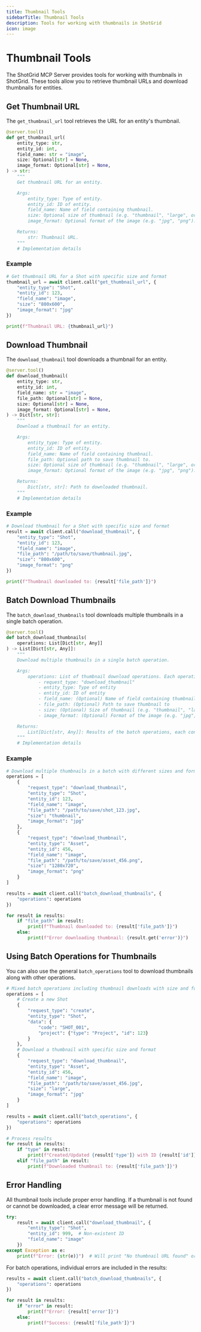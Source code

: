 ```yaml
---
title: Thumbnail Tools
sidebarTitle: Thumbnail Tools
description: Tools for working with thumbnails in ShotGrid
icon: image
---
```


# Thumbnail Tools

The ShotGrid MCP Server provides tools for working with thumbnails in ShotGrid. These tools allow you to retrieve thumbnail URLs and download thumbnails for entities.

## Get Thumbnail URL

The `get_thumbnail_url` tool retrieves the URL for an entity's thumbnail.

```python
@server.tool()
def get_thumbnail_url(
    entity_type: str,
    entity_id: int,
    field_name: str = "image",
    size: Optional[str] = None,
    image_format: Optional[str] = None,
) -> str:
    """
    Get thumbnail URL for an entity.

    Args:
        entity_type: Type of entity.
        entity_id: ID of entity.
        field_name: Name of field containing thumbnail.
        size: Optional size of thumbnail (e.g. "thumbnail", "large", or dimensions like "800x600").
        image_format: Optional format of the image (e.g. "jpg", "png").

    Returns:
        str: Thumbnail URL.
    """
    # Implementation details
```

### Example

```python
# Get thumbnail URL for a Shot with specific size and format
thumbnail_url = await client.call("get_thumbnail_url", {
    "entity_type": "Shot",
    "entity_id": 123,
    "field_name": "image",
    "size": "800x600",
    "image_format": "jpg"
})

print(f"Thumbnail URL: {thumbnail_url}")
```

## Download Thumbnail

The `download_thumbnail` tool downloads a thumbnail for an entity.

```python
@server.tool()
def download_thumbnail(
    entity_type: str,
    entity_id: int,
    field_name: str = "image",
    file_path: Optional[str] = None,
    size: Optional[str] = None,
    image_format: Optional[str] = None,
) -> Dict[str, str]:
    """
    Download a thumbnail for an entity.

    Args:
        entity_type: Type of entity.
        entity_id: ID of entity.
        field_name: Name of field containing thumbnail.
        file_path: Optional path to save thumbnail to.
        size: Optional size of thumbnail (e.g. "thumbnail", "large", or dimensions like "800x600").
        image_format: Optional format of the image (e.g. "jpg", "png").

    Returns:
        Dict[str, str]: Path to downloaded thumbnail.
    """
    # Implementation details
```

### Example

```python
# Download thumbnail for a Shot with specific size and format
result = await client.call("download_thumbnail", {
    "entity_type": "Shot",
    "entity_id": 123,
    "field_name": "image",
    "file_path": "/path/to/save/thumbnail.jpg",
    "size": "800x600",
    "image_format": "png"
})

print(f"Thumbnail downloaded to: {result['file_path']}")
```

## Batch Download Thumbnails

The `batch_download_thumbnails` tool downloads multiple thumbnails in a single batch operation.

```python
@server.tool()
def batch_download_thumbnails(
    operations: List[Dict[str, Any]]
) -> List[Dict[str, Any]]:
    """
    Download multiple thumbnails in a single batch operation.

    Args:
        operations: List of thumbnail download operations. Each operation should have:
            - request_type: "download_thumbnail"
            - entity_type: Type of entity
            - entity_id: ID of entity
            - field_name: (Optional) Name of field containing thumbnail, defaults to "image"
            - file_path: (Optional) Path to save thumbnail to
            - size: (Optional) Size of thumbnail (e.g. "thumbnail", "large", or dimensions like "800x600")
            - image_format: (Optional) Format of the image (e.g. "jpg", "png")

    Returns:
        List[Dict[str, Any]]: Results of the batch operations, each containing file_path.
    """
    # Implementation details
```

### Example

```python
# Download multiple thumbnails in a batch with different sizes and formats
operations = [
    {
        "request_type": "download_thumbnail",
        "entity_type": "Shot",
        "entity_id": 123,
        "field_name": "image",
        "file_path": "/path/to/save/shot_123.jpg",
        "size": "thumbnail",
        "image_format": "jpg"
    },
    {
        "request_type": "download_thumbnail",
        "entity_type": "Asset",
        "entity_id": 456,
        "field_name": "image",
        "file_path": "/path/to/save/asset_456.png",
        "size": "1280x720",
        "image_format": "png"
    }
]

results = await client.call("batch_download_thumbnails", {
    "operations": operations
})

for result in results:
    if "file_path" in result:
        print(f"Thumbnail downloaded to: {result['file_path']}")
    else:
        print(f"Error downloading thumbnail: {result.get('error')}")
```

## Using Batch Operations for Thumbnails

You can also use the general `batch_operations` tool to download thumbnails along with other operations.

```python
# Mixed batch operations including thumbnail downloads with size and format
operations = [
    # Create a new Shot
    {
        "request_type": "create",
        "entity_type": "Shot",
        "data": {
            "code": "SHOT_001",
            "project": {"type": "Project", "id": 123}
        }
    },
    # Download a thumbnail with specific size and format
    {
        "request_type": "download_thumbnail",
        "entity_type": "Asset",
        "entity_id": 456,
        "field_name": "image",
        "file_path": "/path/to/save/asset_456.jpg",
        "size": "large",
        "image_format": "jpg"
    }
]

results = await client.call("batch_operations", {
    "operations": operations
})

# Process results
for result in results:
    if "type" in result:
        print(f"Created/Updated {result['type']} with ID {result['id']}")
    elif "file_path" in result:
        print(f"Downloaded thumbnail to: {result['file_path']}")
```

## Error Handling

All thumbnail tools include proper error handling. If a thumbnail is not found or cannot be downloaded, a clear error message will be returned.

```python
try:
    result = await client.call("download_thumbnail", {
        "entity_type": "Shot",
        "entity_id": 999,  # Non-existent ID
        "field_name": "image"
    })
except Exception as e:
    print(f"Error: {str(e)}")  # Will print "No thumbnail URL found" or similar error
```

For batch operations, individual errors are included in the results:

```python
results = await client.call("batch_download_thumbnails", {
    "operations": operations
})

for result in results:
    if "error" in result:
        print(f"Error: {result['error']}")
    else:
        print(f"Success: {result['file_path']}")
```
